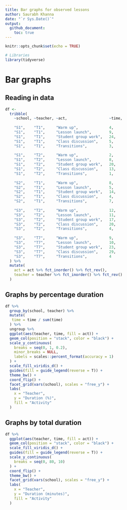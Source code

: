 ```yaml
---
title: Bar graphs for observed lessons
author: Saurabh Khanna 
date: "`r Sys.Date()`"
output: 
  github_document:
    toc: true
---
```


```r
knitr::opts_chunk$set(echo = TRUE)
```

```r
# Libraries
library(tidyverse)
```

# Bar graphs
## Reading in data

```r
df <-
  tribble(
    ~school, ~teacher, ~act,                   ~time,
    
    "S1",    "T1",     "Warm up",              4,
    "S1",    "T1",     "Lesson launch",        9,
    "S1",    "T1",     "Student group work",   24,
    "S1",    "T1",     "Class discussion",     5,
    "S1",    "T1",     "Transitions",          3,
    
    "S1",    "T2",     "Warm up",              2,
    "S1",    "T2",     "Lesson launch",        8,
    "S1",    "T2",     "Student group work",   20,
    "S1",    "T2",     "Class discussion",     13,
    "S1",    "T2",     "Transitions",          1,
    
    "S2",    "T1",     "Warm up",              8,
    "S2",    "T1",     "Lesson launch",        5,
    "S2",    "T1",     "Student group work",   14,
    "S2",    "T1",     "Class discussion",     4,  
    "S2",    "T1",     "Transitions",          7,
    
    "S3",    "T2",     "Warm up",              12,
    "S3",    "T2",     "Lesson launch",        11,
    "S3",    "T2",     "Student group work",   17,
    "S3",    "T2",     "Class discussion",     20,
    "S3",    "T2",     "Transitions",          4,
    
    "S3",    "T7",     "Warm up",              9,
    "S3",    "T7",     "Lesson launch",        10,
    "S3",    "T7",     "Student group work",   23,
    "S3",    "T7",     "Class discussion",     29,
    "S3",    "T7",     "Transitions",          4
  ) %>%
  mutate(
    act = act %>% fct_inorder() %>% fct_rev(),
    teacher = teacher %>% fct_inorder() %>% fct_rev()
  )
```


## Graphs by percentage duration

```r
df %>%
  group_by(school, teacher) %>%
  mutate(
   time = time / sum(time)
  ) %>%
  ungroup %>%
  ggplot(aes(teacher, time, fill = act)) +
  geom_col(position = "stack", color = "black") +
  scale_y_continuous(
    breaks = seq(0, 1, 0.2),
    minor_breaks = NULL,
    labels = scales::percent_format(accuracy = 1)
  ) +
  scale_fill_viridis_d() +
  guides(fill = guide_legend(reverse = T)) +
  theme_bw() +
  coord_flip() +
  facet_grid(vars(school), scales = "free_y") +
  labs(
    x = "Teacher",
    y = "Duration (%)",
    fill = "Activity"
  )
```



## Graphs by total duration

```r
df %>% 
  ggplot(aes(teacher, time, fill = act)) +
  geom_col(position = "stack", color = "black") +
  scale_fill_viridis_d() +
  guides(fill = guide_legend(reverse = T)) +
  scale_y_continuous(
    breaks = seq(0, 80, 10)
  ) +
  coord_flip() +
  theme_bw() +
  facet_grid(vars(school), scales = "free_y") +
  labs(
    x = "Teacher",
    y = "Duration (minutes)",
    fill = "Activity"
  )
```


